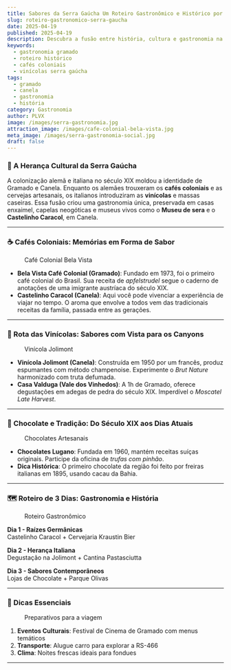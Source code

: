 ```yaml
---
title: Sabores da Serra Gaúcha Um Roteiro Gastronômico e Histórico por Gramado e Canela
slug: roteiro-gastronomico-serra-gaucha
date: 2025-04-19
published: 2025-04-19
description: Descubra a fusão entre história, cultura e gastronomia na Serra Gaúcha, onde tradições europeias e gaúchas se encontram em Gramado e Canela.
keywords:
  - gastronomia gramado
  - roteiro histórico
  - cafés coloniais
  - vinícolas serra gaúcha
tags:
  - gramado
  - canela
  - gastronomia
  - história
category: Gastronomia
author: PLVX
image: /images/serra-gastronomia.jpg
attraction_image: /images/cafe-colonial-bela-vista.jpg
meta_image: /images/serra-gastronomia-social.jpg
draft: false
---
```



### 🌄 A Herança Cultural da Serra Gaúcha

A colonização alemã e italiana no século XIX moldou a identidade de Gramado e Canela. Enquanto os alemães trouxeram os **cafés coloniais** e as cervejas artesanais, os italianos introduziram as **vinícolas** e massas caseiras. Essa fusão criou uma gastronomia única, preservada em casas enxaimel, capelas neogóticas e museus vivos como o **Museu de sera** e o **Castelinho Caracol**, em Canela.

---

### ☕ Cafés Coloniais: Memórias em Forma de Sabor

<figure>
  <OptimizedImage 
    src="/images/saboresdaserra/cafe-colonial-bela-vista.png" 
    alt="Bela Vista" 
    width={1280}
    height={720}
    className="mb-4 rounded-lg"
  />
  <figcaption className="text-sm text-gray-600 mt-2">
    Café Colonial Bela Vista
  </figcaption>
</figure>

- **Bela Vista Café Colonial (Gramado)**: Fundado em 1973, foi o primeiro café colonial do Brasil. Sua receita de *apfelstrudel* segue o caderno de anotações de uma imigrante austríaca do século XIX.  
- **Castelinho Caracol (Canela)**: Aqui você pode vivenciar a experiência de viajar no tempo. O aroma que envolve a todos vem das tradicionais receitas da família, passada entre as gerações.

---

### 🍷 Rota das Vinícolas: Sabores com Vista para os Canyons

<figure>
  <OptimizedImage 
    src="/images/saboresdaserra/vinicola-jolimont.jpg" 
    alt="Vinícola Jolimont com parreiras e montanhas ao fundo" 
    width={1280}
    height={720}
    className="mb-4 rounded-lg"
  />
  <figcaption className="text-sm text-gray-600 mt-2">
    Vinícola Jolimont
  </figcaption>
</figure>

- **Vinícola Jolimont (Canela)**: Construída em 1950 por um francês, produz espumantes com método champenoise. Experimente o *Brut Nature* harmonizado com truta defumada.  
- **Casa Valduga (Vale dos Vinhedos)**: A 1h de Gramado, oferece degustações em adegas de pedra do século XIX. Imperdível o *Moscatel Late Harvest*.

---

### 🍫 Chocolate e Tradição: Do Século XIX aos Dias Atuais

<figure>
  <OptimizedImage 
    src="/images/saboresdaserra/chocolateria-gramado.jpg" 
    alt="Tablet de chocolate artesanal" 
    width={1280}
    height={720}
    className="mb-4 rounded-lg"
  />
  <figcaption className="text-sm text-gray-600 mt-2">
    Chocolates Artesanais
  </figcaption>
</figure>

- **Chocolates Lugano**: Fundada em 1960, mantém receitas suíças originais. Participe da oficina de *trufas com pinhão*.  
- **Dica Histórica**: O primeiro chocolate da região foi feito por freiras italianas em 1895, usando cacau da Bahia.

---

### 🗺️ Roteiro de 3 Dias: Gastronomia e História

<figure>
  <OptimizedImage 
    src="/images/saboresdaserra/gastronomico.jpg" 
    alt="Alternativas" 
    width={1280}
    height={720}
    className="mb-4 rounded-lg"
  />
  <figcaption className="text-sm text-gray-600 mt-2">
    Roteiro Gastronômico 
  </figcaption>
</figure>

**Dia 1 - Raízes Germânicas**  
Castelinho Caracol + Cervejaria Kraustin Bier 

**Dia 2 - Herança Italiana**  
Degustação na Jolimont + Cantina Pastasciutta  

**Dia 3 - Sabores Contemporâneos**  
Lojas de Chocolate + Parque Olivas  

---

### 🌟 Dicas Essenciais

<figure>
  <OptimizedImage 
    src="/images/saboresdaserra/casal.jpg" 
    alt="Casal"
    width={1280}
    height={720}
    className="mb-4 rounded-lg"
  />
  <figcaption className="text-sm text-gray-600 mt-2">
    Preparativos para a viagem 
  </figcaption>
</figure>

1. **Eventos Culturais**: Festival de Cinema de Gramado com menus temáticos  
2. **Transporte**: Alugue carro para explorar a RS-466  
3. **Clima**: Noites frescas ideais para fondues  

---